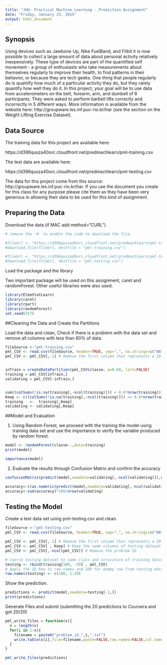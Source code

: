 ```yaml
---
title: "JHU- Practical Machine Learning - Prediction Assignment"
date: "Friday, January 23, 2015"
output: html_document
---
```


## Synopsis

Using devices such as Jawbone Up, Nike FuelBand, and Fitbit it is now possible to collect a large amount of data about personal activity relatively inexpensively. These type of devices are part of the quantified self movement - a group of enthusiasts who take measurements about themselves regularly to improve their health, to find patterns in their behavior, or because they are tech geeks. One thing that people regularly do is quantify how much of a particular activity they do, but they rarely quantify how well they do it. In this project, your goal will be to use data from accelerometers on the belt, forearm, arm, and dumbell of 6 participants. They were asked to perform barbell lifts correctly and incorrectly in 5 different ways. More information is available from the website here: http://groupware.les.inf.puc-rio.br/har (see the section on the Weight Lifting Exercise Dataset). 

## Data Source

The training data for this project are available here: 

https://d396qusza40orc.cloudfront.net/predmachlearn/pml-training.csv

The test data are available here: 

https://d396qusza40orc.cloudfront.net/predmachlearn/pml-testing.csv

The data for this project come from this source: http://groupware.les.inf.puc-rio.br/har. If you use the document you create for this class for any purpose please cite them as they have been very generous in allowing their data to be used for this kind of assignment. 

## Preparing the Data

Download the data (if MAC add method="CURL")

```r
# remove the '#' to enable the code to download the file.

#fileUrl <- "https://d396qusza40orc.cloudfront.net/predmachlearn/pml-training.csv"
#download.file(fileUrl, destfile = "pml-training.csv")

#fileUrl <- "https://d396qusza40orc.cloudfront.net/predmachlearn/pml-testing.csv"
#download.file(fileUrl, destfile = "pml-testing.csv")

```

Load the package and the library

Two important package will be used on this assignment, caret and randomForest. Other useful libraries were also used.


```r
library(ElemStatLearn)
library(caret)
library(rpart)
library(randomForest)
set.seed(357)

```


##Cleaning the Data and Create the Partitions

Load the data and clean, Check if there is a problem with the data set and remove all columns with less than 60% of data.


```r
fileSource <-"pml-training.csv"
pml_CSV <- read.csv(fileSource, header=TRUE, sep=",", na.strings=c("NA",""))
pml_CSV <- pml_CSV[,-1] # Remove the first column that represents a ID Row


inTrain = createDataPartition(pml_CSV$classe, p=0.60, list=FALSE)
training = pml_CSV[inTrain,]
validating = pml_CSV[-inTrain,]


sum((colSums(!is.na(training[,-ncol(training)])) < 0.6*nrow(training)))
Keep <- c((colSums(!is.na(training[,-ncol(training)])) >= 0.6*nrow(training)))
training   <-  training[,Keep]
validating <- validating[,Keep]
```


##Model and Evaluation

1. Using Random Forest, we proceed with the training the model using training data set and use the importance to verify the variable produced by random forest. 


```r
model <- randomForest(classe~.,data=training)
print(model)

importance(model)
```

2. Evaluate the results through Confusion Matrix and confirm the accuracy

```r
confusionMatrix(predict(model,newdata=validating[,-ncol(validating)]),validating$classe)

accuracy<-c(as.numeric(predict(model,newdata=validating[,-ncol(validating)])==validating$classe))
accuracy<-sum(accuracy)*100/nrow(validating)
```



## Testing the Model

Create a test data set using pml-testing.csv and clean.

```r
fileSource <-"pml-testing.csv"
pml_CSV <- read.csv(fileSource, header=TRUE, sep=",", na.strings=c("NA",""))

pml_CSV <- pml_CSV[,-1] # Remove the first column that represents a ID Row
pml_CSV <- pml_CSV[ , Keep] # Keep the same columns of testing dataset
pml_CSV <- pml_CSV[,-ncol(pml_CSV)] # Remove the problem ID

# Coerce testing dataset to same class and strucuture of training dataset 
testing <- rbind(training[100, -59] , pml_CSV) 
# Apply the ID Row to row.names and 100 for dummy row from testing dataset 
row.names(testing) <- c(100, 1:20)


```

Show the prediction.

```r
predictions <- predict(model,newdata=testing[-1,])
print(predictions)

```

Generate Files and submit (submitting the 20 predictions to Coursera and got 20/20)

```r
pml_write_files = function(x){
  n = length(x)
  for(i in 1:n){
    filename = paste0("problem_id_",i,".txt")
    write.table(x[i],file=filename,quote=FALSE,row.names=FALSE,col.names=FALSE)
  }
}

pml_write_files(predictions)

```

